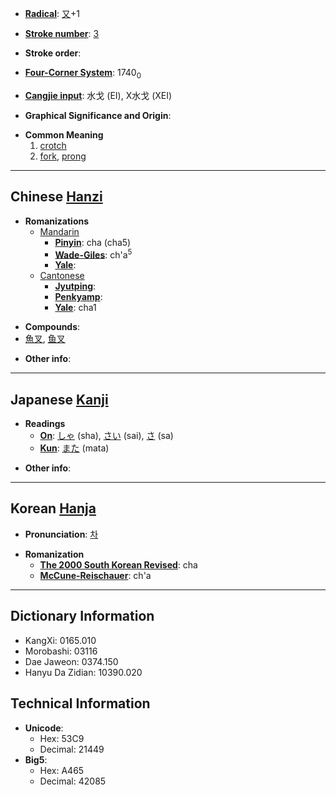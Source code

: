 * '''[[Wiktionary:Chinese radical index| Radical]]''': [[Wiktionary:Chinese radical index 又|又]]+1

* '''[[Wiktionary:Chinese total strokes index|Stroke number]]''': [[Wiktionary:Chinese total strokes index 3|3]]

* '''Stroke order''': 

* '''[[Wiktionary:Chinese four corner index|Four-Corner System]]''': 1740<sub>0</sub>

* '''[[Wiktionary:Chinese Cangjie index|Cangjie input]]''': 水戈 (EI), X水戈 (XEI)

* '''Graphical Significance and Origin''': 

* '''Common Meaning'''
*#[[crotch]]
*# [[fork]], [[prong]]

----

== Chinese [[Hanzi]] ==

* '''Romanizations'''
** [[Mandarin]]
*** '''[[Pinyin]]''': cha (cha5)
*** '''[[Wade-Giles]]''': ch'a<sup>5</sup>
*** '''[[Yale]]''': 
**[[Cantonese]]
***'''[[Jyutping]]''':
***'''[[Penkyamp]]''': 
***'''[[Yale]]''': cha1

* '''Compounds''':
*[[魚叉]], [[鱼叉]]

* '''Other info''': 

----

== Japanese [[Kanji]] ==

* '''Readings'''
** '''[[On]]''': [[しゃ]] (sha), [[さい]] (sai), [[さ]] (sa)
** '''[[Kun]]''': [[また]] (mata)

* '''Other info''':  

----

== Korean [[Hanja]] ==

* '''Pronunciation''': [[차]]

* '''Romanization'''
** '''[[The 2000 South Korean Revised Romanization|The 2000 South Korean Revised]]''': cha
** '''[[McCune-Reischauer]]''': ch'a

----

== Dictionary Information ==

* KangXi: 0165.010
* Morobashi: 03116
* Dae Jaweon: 0374.150
* Hanyu Da Zidian: 10390.020

== Technical Information ==

* '''Unicode''':
** Hex: 53C9
** Decimal: 21449
* '''Big5''':
** Hex: A465
** Decimal: 42085